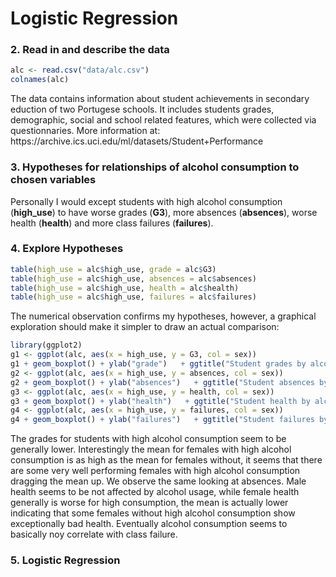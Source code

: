# Logistic Regression


### 2. Read in and describe the data
```r
alc <- read.csv("data/alc.csv")
colnames(alc)

```
The data contains information about student achievements in secondary eduction of two Portugese schools. It includes students grades, demographic, social and school related features, which were collected via questionnaries. More information at: https://archive.ics.uci.edu/ml/datasets/Student+Performance

### 3. Hypotheses for relationships of alcohol consumption to chosen variables

Personally I would except students with high alcohol consumption (**high_use**) to have worse grades (**G3**), more absences (**absences**), worse health (**health**) and more class failures (**failures**).

### 4. Explore Hypotheses

```r
table(high_use = alc$high_use, grade = alc$G3)
table(high_use = alc$high_use, absences = alc$absences)
table(high_use = alc$high_use, health = alc$health)
table(high_use = alc$high_use, failures = alc$failures)

```
The numerical observation confirms my hypotheses, however, a graphical exploration should make it simpler to draw an actual comparison:

```r
library(ggplot2)
g1 <- ggplot(alc, aes(x = high_use, y = G3, col = sex))
g1 + geom_boxplot() + ylab("grade")   + ggtitle("Student grades by alcohol consumption and sex")
g2 <- ggplot(alc, aes(x = high_use, y = absences, col = sex))
g2 + geom_boxplot() + ylab("absences")   + ggtitle("Student absences by alcohol consumption and sex")
g3 <- ggplot(alc, aes(x = high_use, y = health, col = sex))
g3 + geom_boxplot() + ylab("health")   + ggtitle("Student health by alcohol consumption and sex")
g4 <- ggplot(alc, aes(x = high_use, y = failures, col = sex))
g4 + geom_boxplot() + ylab("failures")   + ggtitle("Student failures by alcohol consumption and sex")
```
The grades for students with high alcohol consumption seem to be generally lower. Interestingly the mean for females with high alcohol consumption is as high as the mean for females without, it seems that there are some very well performing females with high alcohol consumption dragging the mean up. We observe the same looking at absences. Male health seems to be not affected by alcohol usage, while female health generally is worse for high consumption, the mean is actually lower indicating that some females without high alcohol consumption show exceptionally bad health. Eventually alcohol consumption seems to basically noy correlate with class failure.

### 5. Logistic Regression
